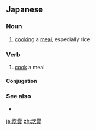==Japanese==
{{ja-kanjitab|すい|さん|yomi=on}}

===Noun===
{{ja-noun|すいさん}}

# [[cooking]] a [[meal]], especially rice

===Verb===
{{ja-verb-suru|すいさん}}

# [[cook]] a meal

====Conjugation====
{{ja-suru|すいさん}}

===See also===
* {{l|ja|炊く}}

[[ja:炊爨]]
[[zh:炊爨]]